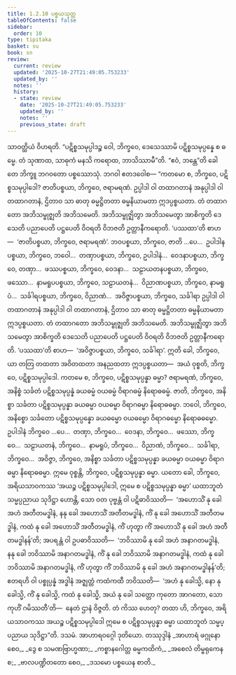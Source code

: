 ```yaml
---
title: 1.2.10 ပစ္စယသုတ္တ
tableOfContents: false
sidebar:
  order: 10
type: tipitaka
basket: su
book: sn
review:
  current: review
  updated: '2025-10-27T21:49:05.753233'
  updated_by: ''
  notes: ''
  history:
  - state: review
    date: '2025-10-27T21:49:05.753233'
    updated_by: ''
    notes: ''
    previous_state: draft
---
```



<ReviewStatus review={frontmatter.review} showDetails={true} />

<HypothesisAnnotation frontmatter={frontmatter} />

<DynamicBreadcrumb />

<Division number="20" book="sn" e="ch" v="18" p="282">

<Paragraph number="119" book="sn">
သာဝတ္ထိယံ ဝိဟရတိ. “ပဋိစ္စသမုပ္ပါဒဉ္စ ဝေါ, ဘိက္ခဝေ, ဒေသေဿာမိ ပဋိစ္စသမုပ္ပန္နေ စ ဓမ္မေ. တံ သုဏာထ, သာဓုကံ မနသိ ကရောထ, ဘာသိဿာမီ”တိ. “ဧဝံ, ဘန္တေ”တိ ခေါ တေ ဘိက္ခူ ဘဂဝတော ပစ္စဿောသုံ. ဘဂဝါ ဧတဒဝေါစ—
</Paragraph>

<Paragraph number="120" book="sn">
“ကတမော စ, ဘိက္ခဝေ, ပဋိစ္စသမုပ္ပါဒေါ? ဇာတိပစ္စယာ, ဘိက္ခဝေ, ဇရာမရဏံ. ဥပ္ပါဒါ ဝါ တထာဂတာနံ အနုပ္ပါဒါ ဝါ တထာဂတာနံ, ဌိတာဝ သာ ဓာတု ဓမ္မဋ္ဌိတတာ ဓမ္မနိယာမတာ ဣဒပ္ပစ္စယတာ. တံ တထာဂတော အဘိသမ္ဗုဇ္ဈတိ အဘိသမေတိ. အဘိသမ္ဗုဇ္ဈိတွာ အဘိသမေတွာ အာစိက္ခတိ ဒေသေတိ ပညာပေတိ ပဋ္ဌပေတိ ဝိဝရတိ ဝိဘဇတိ ဥတ္တာနီကရောတိ. ‘ပဿထာ’တိ စာဟ—  ‘ဇာတိပစ္စယာ, ဘိက္ခဝေ, ဇရာမရဏံ’.
</Paragraph>

<Paragraph number="121" book="sn">
ဘဝပစ္စယာ, ဘိက္ခဝေ, ဇာတိ …ပေ…  ဥပါဒါနပစ္စယာ, ဘိက္ခဝေ, ဘဝေါ…  တဏှာပစ္စယာ, ဘိက္ခဝေ, ဥပါဒါနံ…  ဝေဒနာပစ္စယာ, ဘိက္ခဝေ, တဏှာ…  ဖဿပစ္စယာ, ဘိက္ခဝေ, ဝေဒနာ…  သဠာယတနပစ္စယာ, ဘိက္ခဝေ, ဖဿော…  နာမရူပပစ္စယာ, ဘိက္ခဝေ, သဠာယတနံ…  ဝိညာဏပစ္စယာ, ဘိက္ခဝေ, နာမရူပံ…  သင်္ခါရပစ္စယာ, ဘိက္ခဝေ, ဝိညာဏံ…  အဝိဇ္ဇာပစ္စယာ, ဘိက္ခဝေ, သင်္ခါရာ ဥပ္ပါဒါ ဝါ တထာဂတာနံ အနုပ္ပါဒါ ဝါ တထာဂတာနံ, ဌိတာဝ သာ ဓာတု ဓမ္မဋ္ဌိတတာ ဓမ္မနိယာမတာ ဣဒပ္ပစ္စယတာ. တံ တထာဂတော အဘိသမ္ဗုဇ္ဈတိ အဘိသမေတိ. အဘိသမ္ဗုဇ္ဈိတွာ အဘိသမေတွာ အာစိက္ခတိ ဒေသေတိ ပညာပေတိ ပဋ္ဌပေတိ ဝိဝရတိ ဝိဘဇတိ ဥတ္တာနီကရောတိ. ‘ပဿထာ’တိ စာဟ—  ‘အဝိဇ္ဇာပစ္စယာ, ဘိက္ခဝေ, သင်္ခါရာ’. ဣတိ ခေါ, ဘိက္ခဝေ, ယာ တတြ တထတာ အဝိတထတာ အနညထတာ ဣဒပ္ပစ္စယတာ—  အယံ ဝုစ္စတိ, ဘိက္ခဝေ, ပဋိစ္စသမုပ္ပါဒေါ.
</Paragraph>

<Paragraph number="122" book="sn">
ကတမေ စ, ဘိက္ခဝေ, ပဋိစ္စသမုပ္ပန္နာ ဓမ္မာ? ဇရာမရဏံ, ဘိက္ခဝေ, အနိစ္စံ သင်္ခတံ ပဋိစ္စသမုပ္ပန္နံ ခယဓမ္မံ ဝယဓမ္မံ ဝိရာဂဓမ္မံ နိရောဓဓမ္မံ. ဇာတိ, ဘိက္ခဝေ, အနိစ္စာ သင်္ခတာ ပဋိစ္စသမုပ္ပန္နာ ခယဓမ္မာ ဝယဓမ္မာ ဝိရာဂဓမ္မာ နိရောဓဓမ္မာ. ဘဝေါ, ဘိက္ခဝေ, အနိစ္စော သင်္ခတော ပဋိစ္စသမုပ္ပန္နော ခယဓမ္မော ဝယဓမ္မော ဝိရာဂဓမ္မော နိရောဓဓမ္မော. ဥပါဒါနံ ဘိက္ခဝေ …ပေ…  တဏှာ, ဘိက္ခဝေ…  ဝေဒနာ, ဘိက္ခဝေ…  ဖဿော, ဘိက္ခဝေ…  သဠာယတနံ, ဘိက္ခဝေ…  နာမရူပံ, ဘိက္ခဝေ…  ဝိညာဏံ, ဘိက္ခဝေ…  သင်္ခါရာ, ဘိက္ခဝေ…  အဝိဇ္ဇာ, ဘိက္ခဝေ, အနိစ္စာ သင်္ခတာ ပဋိစ္စသမုပ္ပန္နာ ခယဓမ္မာ ဝယဓမ္မာ ဝိရာဂဓမ္မာ နိရောဓဓမ္မာ. ဣမေ ဝုစ္စန္တိ, ဘိက္ခဝေ, ပဋိစ္စသမုပ္ပန္နာ ဓမ္မာ.
</Paragraph>

<Paragraph number="123" book="sn">
ယတော ခေါ, ဘိက္ခဝေ, အရိယသာဝကဿ ‘အယဉ္စ ပဋိစ္စသမုပ္ပါဒေါ, ဣမေ စ ပဋိစ္စသမုပ္ပန္နာ ဓမ္မာ’ ယထာဘူတံ သမ္မပ္ပညာယ သုဒိဋ္ဌာ ဟောန္တိ, သော ဝတ ပုဗ္ဗန္တံ ဝါ ပဋိဓာဝိဿတိ—  ‘အဟောသိံ နု ခေါ အဟံ အတီတမဒ္ဓါနံ, နနု ခေါ အဟောသိံ အတီတမဒ္ဓါနံ, ကိံ နု ခေါ အဟောသိံ အတီတမဒ္ဓါနံ, ကထံ နု ခေါ အဟောသိံ အတီတမဒ္ဓါနံ, ကိံ ဟုတွာ ကိံ အဟောသိံ နု ခေါ အဟံ အတီတမဒ္ဓါနန်’တိ; အပရန္တံ ဝါ ဥပဓာဝိဿတိ—  ‘ဘဝိဿာမိ နု ခေါ အဟံ အနာဂတမဒ္ဓါနံ, နနု ခေါ ဘဝိဿာမိ အနာဂတမဒ္ဓါနံ, ကိံ နု ခေါ ဘဝိဿာမိ အနာဂတမဒ္ဓါနံ, ကထံ နု ခေါ ဘဝိဿာမိ အနာဂတမဒ္ဓါနံ, ကိံ ဟုတွာ ကိံ ဘဝိဿာမိ နု ခေါ အဟံ အနာဂတမဒ္ဓါနန်’တိ; ဧတရဟိ ဝါ ပစ္စုပ္ပန္နံ အဒ္ဓါနံ အဇ္ဈတ္တံ ကထံကထီ ဘဝိဿတိ—  ‘အဟံ နု ခေါသ္မိ, နော နု ခေါသ္မိ, ကိံ နု ခေါသ္မိ, ကထံ နု ခေါသ္မိ, အယံ နု ခေါ သတ္တော ကုတော အာဂတော, သော ကုဟိံ ဂမိဿတီ’တိ—  နေတံ ဌာနံ ဝိဇ္ဇတိ. တံ ကိဿ ဟေတု? တထာ ဟိ, ဘိက္ခဝေ, အရိယသာဝကဿ အယဉ္စ ပဋိစ္စသမုပ္ပါဒေါ ဣမေ စ ပဋိစ္စသမုပ္ပန္နာ ဓမ္မာ ယထာဘူတံ သမ္မပ္ပညာယ သုဒိဋ္ဌာ”တိ.

</Paragraph>
</Division>

<Paragraph number="124" type="center" book="sn">
ဒသမံ.



</Paragraph>

<Paragraph number="125" type="center" book="sn">
အာဟာရဝဂ္ဂေါ ဒုတိယော.



</Paragraph>

<Paragraph number="126" type="center" book="sn">
တဿုဒ္ဒါနံ


</Paragraph>

<Paragraph number="127" type="verses" book="sn">
_အာဟာရံ ဖဂ္ဂုနော စေဝ,_  
_ဒွေ စ သမဏဗြာဟ္မဏာ;_  
_ကစ္စာနဂေါတ္တ ဓမ္မကထိကံ,_  
_အစေလံ တိမ္ဗရုကေန စ;_  
_ဗာလပဏ္ဍိတတော စေဝ,_  
_ဒသမော ပစ္စယေန စာတိ._
</Paragraph>